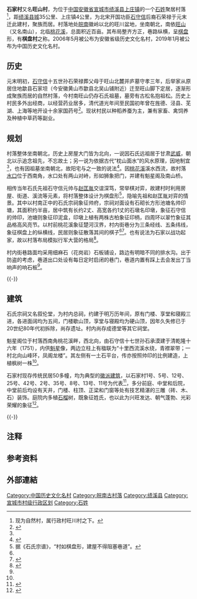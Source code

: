 {{文物保护单位
| 级别 = 省级
| 省区市 = 安徽省
| 名称 = 石家村古建筑群
| 图片 = [[File:No.5_in_Shijia_Village,_Jixi_01_2015-01.jpg|220px]]<br><small>石家村5号民居，2015年1月</small>
| 编号 = 5-42
| 分类 = 古建筑
| 时代 = 清
| 所在 = [[宣城市|宣城市]][[绩溪县|绩溪县]]
| 登录 = 2004年10月
}}
{{文物保护单位
| 级别 = 省级
| 省区市 = 安徽省
| 名称 = 魁星阁和南山桥
| 图片 = [[File:The_Kuixing_Pavilion_in_Shijia_Village_11_2015-01.JPG|260px]]<br><small>魁星阁及南山桥，2015年1月</small>
| 编号 = 8-114
| 分类 = 古建筑
| 时代 = 清
| 所在 = [[宣城市|宣城市]][[绩溪县|绩溪县]]
| 登录 = 2019年3月
}}

'''石家村'''又名'''旺山村'''，为位于[[中国|中国]][[安徽省|安徽省]][[宣城市|宣城市]][[绩溪县|绩溪县]][[上庄镇_(绩溪县)|上庄镇]]的一个[[石姓|石姓]]聚居村落<ref group="注">现为自然村，属行政村旺川村之下。</ref>，距[[绩溪城墙|绩溪县城]]35公里、上庄镇4公里，为北宋开国功臣[[石守信|石守信]]后裔石荣禄于元末迁此建村，聚族而居。村落地处[[皖南|皖南]]徽岭以北的旺川盆地，坐南朝北，南依[[旺山|旺山]]（又名南山），北临[[桃花溪|桃花溪]]，总面积近百亩。其布局整齐方正，巷路纵横，呈[[棋盘|棋盘]]形，有'''棋盘村'''之称。2006年5月被公布为安徽省级历史文化名村，2019年1月被公布为中国历史文化名村。

==历史==
元末明初，[[石守信|石守信]]十五世孙石荣禄葬父母于旺山北麓并庐墓守孝三年，后举家从原居住地歙县石家坦（今安徽黄山市歙县北吴山铺附近）迁至旺山脚下定居，逐渐形成聚族而居的自然村落，今村南旺山仍存石氏祖墓，墓旁有古松名抱祖松。历史上村民多外出经商，以经营药业居多，清代道光年间至民国初年曾在旌德、泾县、芜湖、上海等地开设十余家国药号<ref name="环境">{{cite journal zh |author=胡毓骅|title=《走进皖南“棋盘村”》|journal=寻根|pages=36-39|date=2002年9月}}</ref>。现状村民以种稻养蚕为主，兼有家畜、禽饲养及种植中草药等副业。

==规划==
村落整体坐南朝北，历史上房屋大门皆为北向，一说因石氏远祖居于甘肃[[武威|武威]]，朝北以示追念祖先，不忘故土；另一说为依据古代“枕山面水”的风水原理，因地制宜<ref name= "环境"/>，也有因祖墓坐南朝北，故阳宅与之一致的说法<ref name="格局">{{cite journal zh |author=魏雪苑|title=《宗族控制与明清徽州的村落格局》|journal=绥化学院学报|pages=62-64|date=2012年7月}}</ref>。因[[桃花溪|桃花溪]]溪水西流，故村落[[水口_(风水)|水口]]位于西南角，水口处有两山对峙，形如狮象把门，并建有魁星阁及南山桥。

相传当年石氏先祖石守信元帅与[[赵匡胤|赵匡胤]]交谊深笃，常举棋对弈，故建村时利用房屋、街道、溪流等元素，将村落整体设计为棋盘形<ref group="注">据《石氏宗谱》，“村如棋盘形，建屋不得阻塞巷道”。</ref>，隐喻先祖和赵匡胤对弈的情景。其中以村南正中的石氏宗祠象征帅府，宗祠对面设有石砌长方形池塘名帅印塘，其面积约半亩，居中筑有长约2丈、高宽各约1丈的石墩名印墩，象征石守信的帅印，池塘则象征印泥盒，印墩上植有两株古柏象征印柄，四周环以翠竹象征其品格高风亮节。以村前桃花溪象征楚河汉界，村内街巷分为三条经线、五条纬线，象征棋盘上的纵横线，民居则象征散落其间的棋子<ref name= "格局"/><ref>{{cite web|url=http://epaper.xuanwww.com/wnck/html/2010-06/24/content_19047.htm|title=《棋盘博弈》|accessdate=2016-04-15|work=|publisher=宣城日报|archive-url=https://web.archive.org/web/20160427081019/http://epaper.xuanwww.com/wnck/html/2010-06/24/content_19047.htm|archive-date=2016-04-27|dead-url=yes}}</ref>。也有说法为石家以战功起家，故以村落布局模拟行军大营的格局<ref>{{cite web|url=http://www.ahwh.gov.cn/whfw/xxzy/lswhmc1/21891.SHTML|title=《安徽省历史文化名城--绩溪》|accessdate=2016-04-16|work=|publisher=安徽省文化厅|archive-url=https://web.archive.org/web/20160424103321/http://www.ahwh.gov.cn/whfw/xxzy/lswhmc1/21891.SHTML|archive-date=2016-04-24|dead-url=yes}}</ref>。

村内街巷路面均采用细麻石（花岗岩）石板铺设，路边有明暗不同的排水沟。出于防盗的考虑，巷道出口处设有每日定时启闭的巷门，巷道内置有踩上去会发出丁当响声的响石板<ref name= "环境"/>。

{{multiple image
| align  = left
| width = 240
| image1 = Model of Shijia Village, Jixi 01 2015-01.JPG
| caption1 = 石家村模型，自北侧看村落整体环境，右下角为县道X090镇上路，可通往县城及上庄镇
| image2 = Shijia Village, Jixi 06 2015-01.JPG
| caption2 = 石家村远景，自北侧看
| image3 = Model of Shijia Village, Jixi 08 2015-01.JPG
| caption3 = 石家村模型，示帅印塘周边环境
| image4 = The Memorial Temple for the Family of Shi in Shijia Village, Jixi 06 2015-01.JPG
| caption4 = 帅印塘
}}
{{-}}

==建筑==
石氏宗祠又名叙伦堂，为村内总祠，约建于明万历年间，原有门楼、享堂和寝殿三进，各进面阔均为五间，门楼歇山顶，享堂与寝殿均为硬山顶，因年久失修已于20世纪80年代初拆除，尚存遗址。村内尚存成德堂等其它祠堂。

魁星阁位于村落西南角桃花溪畔，西北向，由石守信十七世孙石承漠建于清乾隆十六年（1751），内供[[魁星|魁星]]像，两边立柱上有楹联为“十里西流溪水绕，青襟翠带；一村北向山峰环，凤阁龙楼”。其左侧有一土石平台，传亦按照帅印的比例建造，上植枫树一株<ref name= "环境"/>。

石家村现存传统民居50多幢，均为典型的[[徽派建筑|徽派建筑]]，以石家村1号、5号、12号、25号、42号、2号、35号、8号、13号、11号为代表<ref>{{cite web|url=http://www.ahww.gov.cn/a/201212/2284.html|title=《石家村古民居群》|accessdate=2016-04-15|work=|publisher=安徽省文物局|deadurl=yes|archiveurl=https://web.archive.org/web/20160425123256/http://www.ahww.gov.cn/a/201212/2284.html|archivedate=2016-04-25}}</ref>，多分前庭、中堂和后院，中堂前后均设有天井，门楼、柱顶、正梁和门窗等处有技艺精湛的三雕（砖、木、石）装饰。庭院内多植[[石榴|石榴]]树，既象征姓氏，也以此为兴旺发达、朝气蓬勃、光彩荣耀的象征<ref>{{cite journal zh |author=汪嘉健、汪东欣|title=《村落棋盘秀古居》|journal=城建档案研究|pages=51-52|date=2000年5月}}</ref>。

{{multiple image
| align  = left
| width = 240
| image1 = The Memorial Temple for the Family of Shi in Shijia Village, Jixi 17 2015-01.JPG
| caption1 = 石氏宗祠享堂遗址
| image2 = The Kuixing Pavilion in Shijia Village 02 2015-01.JPG
| caption2 = 石家村水口，魁星阁及南山桥
| image3 = The Kuixing Pavilion in Shijia Village 15 2015-01.JPG
| caption3 = 魁星阁
| image4 = The Kuixing Pavilion in Shijia Village 24 2015-01.JPG
| caption4 = 魁星阁局部
}}
{{-}}

==注释==
{{reflist|group="注"|2}}

==参考资料==
{{reflist|2}}

==外部連結==
{{Commons category|Shijia Village, Jixi}}

{{中国历史文化名村}}
{{宣城市境内的安徽省文物保护单位}}

{{DEFAULTSORT:S}}
[[Category:中国历史文化名村|Category:中国历史文化名村]]
[[Category:皖南古村落|Category:皖南古村落]]
[[Category:绩溪县|Category:绩溪县]]
[[Category:宣城市村级行政区划|Category:宣城市村级行政区划]]
[[Category:石姓|Category:石姓]]